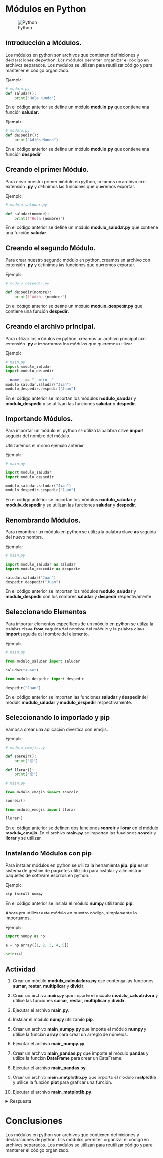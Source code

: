 # Módulos en Python

:::{.center}
![Python](https://www.python.org/static/img/python-logo.png)
:::

## Introducción a Módulos.

Los módulos en python son archivos que contienen definiciones y declaraciones de python. Los módulos permiten organizar el código en archivos separados. Los módulos se utilizan para reutilizar código y para mantener el código organizado.

Ejemplo:

```python
# modulo.py 
def saludar():
    print("Hola Mundo")
```

En el código anterior se define un módulo **modulo.py** que contiene una función **saludar**.

Ejemplo:

```python
# modulo.py
def despedir():
    print("Adiós Mundo")
```

En el código anterior se define un módulo **modulo.py** que contiene una función **despedir**.

## Creando el primer Módulo.

Para crear nuestro primer módulo en python, creamos un archivo con extensión **.py** y definimos las funciones que queremos exportar.

Ejemplo:

```python
# modulo_saludar.py

def saludar(nombre):
    print(f"Hola {nombre}")
```

En el código anterior se define un módulo **modulo_saludar.py** que contiene una función **saludar**.

## Creando el segundo Módulo.

Para crear nuestro segundo módulo en python, creamos un archivo con extensión **.py** y definimos las funciones que queremos exportar.

Ejemplo:

```python
# modulo_despedir.py

def despedir(nombre):
    print(f"Adiós {nombre}")
```

En el código anterior se define un módulo **modulo_despedir.py** que contiene una función **despedir**.

## Creando el archivo principal.

Para utilizar los módulos en python, creamos un archivo principal con extensión **.py** e importamos los módulos que queremos utilizar.

Ejemplo:

```python
# main.py
import modulo_saludar
import modulo_despedir

__name__ == "__main__"
modulo_saludar.saludar("Juan")
modulo_despedir.despedir("Juan")
```

En el código anterior se importan los módulos **modulo_saludar** y **modulo_despedir** y se utilizan las funciones **saludar** y **despedir**.

## Importando Módulos.

Para importar un módulo en python se utiliza la palabra clave **import** seguida del nombre del módulo.

:::{.callout-tip}
Utilizaremos el mismo ejemplo anterior.
:::

Ejemplo:

```python
# main.py

import modulo_saludar
import modulo_despedir

modulo_saludar.saludar("Juan")
modulo_despedir.despedir("Juan")
```

En el código anterior se importan los módulos **modulo_saludar** y **modulo_despedir** y se utilizan las funciones **saludar** y **despedir**.

## Renombrando Módulos.

Para renombrar un módulo en python se utiliza la palabra clave **as** seguida del nuevo nombre.

Ejemplo:

```python
# main.py

import modulo_saludar as saludar
import modulo_despedir as despedir

saludar.saludar("Juan")
despedir.despedir("Juan")
```

En el código anterior se importan los módulos **modulo_saludar** y **modulo_despedir** con los nombres **saludar** y **despedir** respectivamente.

## Seleccionando Elementos

Para importar elementos específicos de un módulo en python se utiliza la palabra clave **from** seguida del nombre del módulo y la palabra clave **import** seguida del nombre del elemento.

Ejemplo:

```python
# main.py

from modulo_saludar import saludar

saludar("Juan")

from modulo_despedir import despedir

despedir("Juan")
```

En el código anterior se importan las funciones **saludar** y **despedir** del módulo **modulo_saludar** y **modulo_despedir** respectivamente.

## Seleccionando lo importado y pip

:::{.callout-info}
Vamos a crear una aplicación divertida con emojis.
:::

Ejemplo:

```python
# modulo_emojis.py

def sonreir():
    print("😊")

def llorar():
    print("😢")

# main.py

from modulo_emojis import sonreir

sonreir()

from modulo_emojis import llorar

llorar()
```

En el código anterior se definen dos funciones **sonreir** y **llorar** en el módulo **modulo_emojis**. En el archivo **main.py** se importan las funciones **sonreir** y **llorar** y se utilizan.

## Instalando Módulos con pip

Para instalar módulos en python se utiliza la herramienta **pip**. **pip** es un sistema de gestión de paquetes utilizado para instalar y administrar paquetes de software escritos en python.

Ejemplo:

```bash
pip install numpy
```

En el código anterior se instala el módulo **numpy** utilizando **pip**.

Ahora pra utilizar este módulo en nuestro código, simplemente lo importamos.

Ejemplo:

```python
import numpy as np

a = np.array([1, 2, 3, 4, 5])

print(a)
```

## Actividad

1. Crear un módulo **modulo_calculadora.py** que contenga las funciones **sumar**, **restar**, **multiplicar** y **dividir**.

2. Crear un archivo **main.py** que importe el módulo **modulo_calculadora** y utilice las funciones **sumar**, **restar**, **multiplicar** y **dividir**.

3. Ejecutar el archivo **main.py**.

4. Instalar el módulo **numpy** utilizando **pip**.

5. Crear un archivo **main_numpy.py** que importe el módulo **numpy** y utilice la función **array** para crear un arreglo de números.

6. Ejecutar el archivo **main_numpy.py**.

7. Crear un archivo **main_pandas.py** que importe el módulo **pandas** y utilice la función **DataFrame** para crear un DataFrame.

8. Ejecutar el archivo **main_pandas.py**.

9. Crear un archivo **main_matplotlib.py** que importe el módulo **matplotlib** y utilice la función **plot** para graficar una función.

10. Ejecutar el archivo **main_matplotlib.py**.

<details>
<summary>Respuesta</summary>

1. Crear un módulo **modulo_calculadora.py** que contenga las funciones **sumar**, **restar**, **multiplicar** y **dividir**.

```python
# modulo_calculadora.py

def sumar(a, b):
    return a + b

def restar(a, b):
    return a - b

def multiplicar(a, b):
    return a * b

def dividir(a, b):
    return a / b
```

En el código anterior se define un módulo **modulo_calculadora.py** que contiene las funciones **sumar**, **restar**, **multiplicar** y **dividir**.

2. Crear un archivo **main.py** que importe el módulo **modulo_calculadora** y utilice las funciones **sumar**, **restar**, **multiplicar** y **dividir**.

```python
# main.py

import modulo_calculadora

print(modulo_calculadora.sumar(2, 3))
print(modulo_calculadora.restar(5, 3))
print(modulo_calculadora.multiplicar(2, 3))
print(modulo_calculadora.dividir(6, 3))
```

En el código anterior se importa el módulo **modulo_calculadora** y se utilizan las funciones **sumar**, **restar**, **multiplicar** y **dividir**.

3. Ejecutar el archivo **main.py**.

```bash
python main.py
```

El resultado es:

```bash
5
2
6
2.0
``` 

4. Instalar el módulo **numpy** utilizando **pip**.

```bash
pip install numpy
```

5. Crear un archivo **main_numpy.py** que importe el módulo **numpy** y utilice la función **array** para crear un arreglo de números.

```python

# main_numpy.py

import numpy as np

a = np.array([1, 2, 3, 4, 5])

print(a)
```

En el código anterior se importa el módulo **numpy** y se utiliza la función **array** para crear un arreglo de números.


6. Ejecutar el archivo **main_numpy.py**.

```bash
python main_numpy.py
```

7. Crear un archivo **main_pandas.py** que importe el módulo **pandas** y utilice la función **DataFrame** para crear un DataFrame.

```python
# main_pandas.py

import pandas as pd

data = {
    'Nombre': ['Juan', 'Maria', 'Pedro'],
    'Edad': [20, 25, 30]
}

df = pd.DataFrame(data)

print(df)
```

En el código anterior se importa el módulo **pandas** y se utiliza la función **DataFrame** para crear un DataFrame.

8. Ejecutar el archivo **main_pandas.py**.

```bash
python main_pandas.py
```

9. Crear un archivo **main_matplotlib.py** que importe el módulo **matplotlib** y utilice la función **plot** para graficar una función.

```python
# main_matplotlib.py

import matplotlib.pyplot as plt
import numpy as np

x = np.linspace(0, 10, 100)

y = np.sin(x)

plt.plot(x, y)

plt.show()
```

En el código anterior se importa el módulo **matplotlib** y se utiliza la función **plot** para graficar una función.

10. Ejecutar el archivo **main_matplotlib.py**.

```bash
python main_matplotlib.py
```

</details>

# Conclusiones

Los módulos en python son archivos que contienen definiciones y declaraciones de python. Los módulos permiten organizar el código en archivos separados. Los módulos se utilizan para reutilizar código y para mantener el código organizado.
